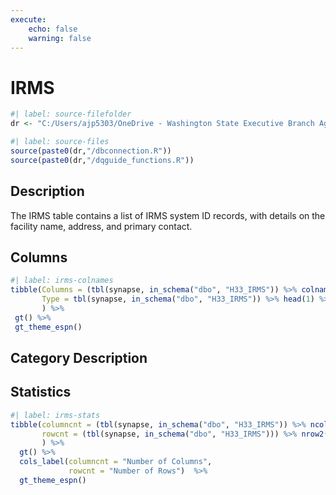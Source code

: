 ```yaml
---
execute:
    echo: false
    warning: false
---
```


# IRMS {.unnumbered}

```r
#| label: source-filefolder
dr <- "C:/Users/ajp5303/OneDrive - Washington State Executive Branch Agencies/source_scripts"
```

```r
#| label: source-files
source(paste0(dr,"/dbconnection.R"))
source(paste0(dr,"/dqguide_functions.R"))
```

## Description

The IRMS table contains a list of IRMS system ID records, with details on the facility name, address, and primary contact.

## Columns

```r
#| label: irms-colnames
tibble(Columns = (tbl(synapse, in_schema("dbo", "H33_IRMS")) %>% colnames()),
       Type = tbl(synapse, in_schema("dbo", "H33_IRMS")) %>% head(1) %>% as_tibble() %>% sapply(class)
       ) %>%
 gt() %>%
 gt_theme_espn()
```

## Category Description

## Statistics

```r
#| label: irms-stats
tibble(columncnt = (tbl(synapse, in_schema("dbo", "H33_IRMS")) %>% ncol()),
       rowcnt = (tbl(synapse, in_schema("dbo", "H33_IRMS"))) %>% nrow2()
       ) %>%
  gt() %>%
  cols_label(columncnt = "Number of Columns",
             rowcnt = "Number of Rows")  %>%
  gt_theme_espn()
```
